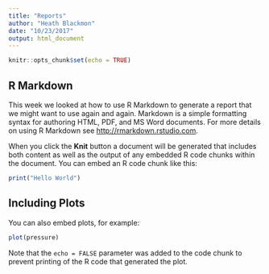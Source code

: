 ```yaml
---
title: "Reports"
author: "Heath Blackmon"
date: "10/23/2017"
output: html_document
---
```


```r
knitr::opts_chunk$set(echo = TRUE)
```

## R Markdown

This week we looked at how to use R Markdown to generate a report that we might want to use again and again. Markdown is a simple formatting syntax for authoring HTML, PDF, and MS Word documents. For more details on using R Markdown see <http://rmarkdown.rstudio.com>.

When you click the **Knit** button a document will be generated that includes both content as well as the output of any embedded R code chunks within the document. You can embed an R code chunk like this:

```r
print("Hello World")
```
## Including Plots

You can also embed plots, for example:

```r
plot(pressure)
```

Note that the `echo = FALSE` parameter was added to the code chunk to prevent printing of the R code that generated the plot.
